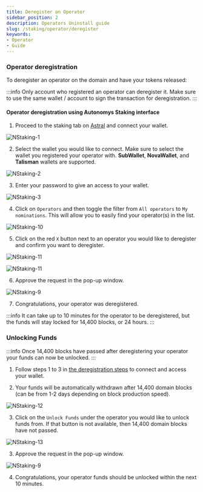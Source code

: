```yaml
---
title: Deregister an Operator
sidebar_position: 2
description: Operators Uninstall guide
slug: /staking/operator/deregister
keywords:
- Operator
- Guide
---
```




### Operator deregistration

To deregister an operator on the domain and have your tokens released:

:::info
Only account who registered an operator can deregister it. Make sure to use the same wallet / account to sign the transaction for deregistration. 
:::

#### Operator deregistration using **Autonomys Staking interface**

1. Proceed to the staking tab on [Astral](https://astral.autonomys.xyz/taurus/consensus) and connect your wallet.

![NStaking-1](/img/doc-imgs/operators-staking/NStaking-1.png)

2. Select the wallet you would like to connect. Make sure to select the wallet you registered your operator with. **SubWallet**, **NovaWallet**, and **Talisman** wallets are supported.

![NStaking-2](/img/doc-imgs/operators-staking/NStaking-2.png)

3. Enter your password to give an access to your wallet.

![NStaking-3](/img/doc-imgs/operators-staking/NStaking-3.png)

4. Click on `Operators` and then toggle the filter from `All operators` to `My nominations`. This will allow you to easily find your operator(s) in the list.

![NStaking-10](/img/doc-imgs/operators-staking/NStaking-10.png)

5. Click on the red `X` button next to an operator you would like to deregister and confirm you want to deregister. 

![NStaking-11](/img/doc-imgs/operators-staking/NStaking-11.png)

![NStaking-11](/img/doc-imgs/operators-staking/NStaking-7.png)

6. Approve the request in the pop-up window. 

![NStaking-9](/img/doc-imgs/operators-staking/NStaking-9.png)

7. Congratulations, your operator was deregistered.

:::info
It can take up to 10 minutes for the operator to be deregistered, but the funds will stay locked for 14,400 blocks, or 24 hours.
:::

### Unlocking Funds

:::info
Once 14,400 blocks have passed after deregistering your operator your funds can now be unlocked. 
:::

1. Follow steps 1 to 3 in [the deregistration steps](#operator-deregistration) to connect and access your wallet.

2. Your funds will be automatically withdrawn after 14,400 domain blocks  (can be from 1-2 days depending on block production speed). 

![NStaking-12](/img/doc-imgs/operators-staking/NStaking-12.png)

3. Click on the `Unlock Funds` under the operator you would like to unlock funds from. If that button is not available, then 14,400 domain blocks have not passed.

![NStaking-13](/img/doc-imgs/operators-staking/NStaking-13.png)

3. Approve the request in the pop-up window. 

![NStaking-9](/img/doc-imgs/operators-staking/NStaking-9.png)

4. Congratulations, your operator funds should be unlocked within the next 10 minutes.
